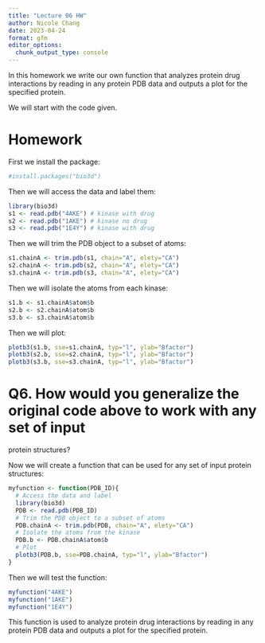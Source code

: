 ```yaml
---
title: "Lecture 06 HW"
author: Nicole Chang
date: 2023-04-24
format: gfm
editor_options: 
  chunk_output_type: console
---
```


In this homework we write our own function that analyzes protein drug interactions by reading in any protein PDB data and outputs a plot for the specified protein.

We will start with the code given.

# Homework

First we install the package:

```r
#install.packages("bio3d")
```

Then we will access the data and label them:

```r
library(bio3d)
s1 <- read.pdb("4AKE") # kinase with drug
s2 <- read.pdb("1AKE") # kinase no drug
s3 <- read.pdb("1E4Y") # kinase with drug
```

Then we will trim the PDB object to a subset of atoms:

```r
s1.chainA <- trim.pdb(s1, chain="A", elety="CA")
s2.chainA <- trim.pdb(s2, chain="A", elety="CA")
s3.chainA <- trim.pdb(s3, chain="A", elety="CA")
```

Then we will isolate the atoms from each kinase:

```r
s1.b <- s1.chainA$atom$b
s2.b <- s2.chainA$atom$b
s3.b <- s3.chainA$atom$b
```

Then we will plot:

```r
plotb3(s1.b, sse=s1.chainA, typ="l", ylab="Bfactor")
plotb3(s2.b, sse=s2.chainA, typ="l", ylab="Bfactor")
plotb3(s3.b, sse=s3.chainA, typ="l", ylab="Bfactor")
```

# Q6. How would you generalize the original code above to work with any set of input

protein structures?

Now we will create a function that can be used for any set of input protein structures:

```r
myfunction <- function(PDB_ID){
  # Access the data and label
  library(bio3d)
  PDB <- read.pdb(PDB_ID)
  # Trim the PDB object to a subset of atoms
  PDB.chainA <- trim.pdb(PDB, chain="A", elety="CA")
  # Isolate the atoms from the kinase
  PDB.b <- PDB.chainA$atom$b
  # Plot
  plotb3(PDB.b, sse=PDB.chainA, typ="l", ylab="Bfactor")
}
```

Then we will test the function:

```r
myfunction("4AKE")
myfunction("1AKE")
myfunction("1E4Y")
```

This function is used to analyze protein drug interactions by reading in any protein PDB data and outputs a plot for the specified protein.
